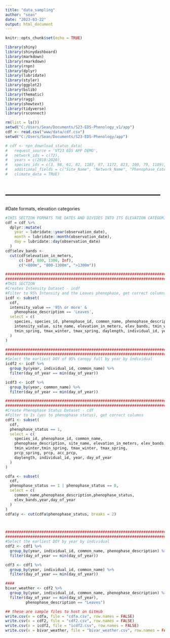 ```yaml
---
title: "data_sampling"
author: "sean"
date: "2023-03-22"
output: html_document
---
```


```r
knitr::opts_chunk$set(echo = TRUE)

library(shiny)
library(shinydashboard)
library(markdown)
library(rmarkdown)
library(rnpn)
library(dplyr)
library(lubridate)
library(styler)
library(ggplot2)
library(bslib)
library(thematic)
library(ragg)
library(showtext)
library(tidyverse)
library(rsconnect)

rm(list = ls())
setwd("C:/Users/Sean/Documents/S23-EDS-Phenology_v1/app")
cdf <- read.csv("www/data/cdf.csv")
setwd("C:/Users/Sean/Documents/S23-EDS-Phenology/app")

```

``` r
# cdf <- npn_download_status_data(
#   request_source = 'VT23 EDS APP DEMO', 
#   network_ids = c(72),
#   years = c(2010:2020), 
#   species_ids = c(3, 98, 61, 82, 1187, 97, 1172, 823, 100, 79, 1189), 
#   additional_fields = c("Site_Name", "Network_Name", "Phenophase_Category"),
#   climate_data = TRUE)
```

# ----------------------------------------------------- #

#Date formats, elevation categories
```r
#THIS SECTION FORMATS THE DATES AND DIVIDES INTO ITS ELEVATION CATEGORIES
cdf = cdf %>%
  dplyr::mutate(
    year = lubridate::year(observation_date),
    month = lubridate::month(observation_date),
    day = lubridate::day(observation_date)
  )
cdf$elev_bands <-
  cut(cdf$elevation_in_meters,
      c(-Inf, 800, 1300, Inf),
      c("<800m", "800-1300m", ">1300m"))

#################################################################################################################################
#################################################################################################################################
#THIS SECTION 
#Creates Intensity Dataset - icdf
#Filter to 95% Intensity and the Leaves phenophase, get correct columns
icdf <- subset(
  cdf,
  intensity_value == '95% or more' &
    phenophase_description == 'Leaves',
  select = c(
    species, species_id, phenophase_id, common_name, phenophase_description,
    intensity_value, site_name, elevation_in_meters, elev_bands, tmin_winter, 
    tmin_spring, tmax_winter, tmax_spring, daylength, individual_id, year, day_of_year
  )
)

#################################################################################################################################
#################################################################################################################################
#Select the earliest DOY of 95% canopy full by year by individual
icdf2 <- icdf %>%
  group_by(year, individual_id, common_name) %>%
  filter(day_of_year == min(day_of_year))

icdf3 <- icdf %>%
  group_by(year, common_name) %>%
  filter(day_of_year == min(day_of_year))

#################################################################################################################################
#################################################################################################################################
#Create Phenophase Status Dataset - cdf
#Filter to 1s (yes to phenophase status), get correct columns
cdf1 <- subset(
  cdf,
  phenophase_status == 1,
  select = c(
    species_id, phenophase_id, common_name,
    phenophase_description, site_name, elevation_in_meters, elev_bands,
    tmin_winter,tmin_spring, tmax_winter, tmax_spring,
    prcp_spring, prcp, acc_prcp,
    daylength, individual_id, year, day_of_year
  )
)

cdfa <- subset(
  cdf,
  phenophase_status == 1 | phenophase_status == 0,
  select = c(
    common_name,phenophase_description,phenophase_status,
    elev_bands,year,day_of_year
  )
)
cdfa$y <- cut(cdfa$phenophase_status, breaks = 2)



#################################################################################################################################
#################################################################################################################################
#Select the earliest DOY by year by individual
cdf2 <- cdf1 %>%
  group_by(year, individual_id, common_name, phenophase_description) %>%
  filter(day_of_year == min(day_of_year))

cdf3 <- cdf1 %>%
  group_by(year, individual_id, common_name) %>%
  filter(day_of_year == min(day_of_year))

####
bivar_weather <- cdf2 %>%
  group_by(year, individual_id, common_name, phenophase_description) %>%
  filter(day_of_year == min(day_of_year),
         phenophase_description == "Leaves")
```

``` r
## these are sample files to host on GitHub
write.csv(x = cdfa, file = "cdfa.csv", row.names = FALSE)
write.csv(x = cdf2, file = "cdf2.csv", row.names = FALSE)
write.csv(x = icdf2, file = "icdf2.csv", row.names = FALSE)
write.csv(x = bivar_weather, file = "bivar_weather.csv", row.names = FALSE)
```
